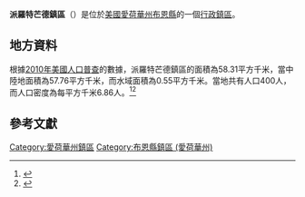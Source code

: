 {{noteTA
|G1=USState
|G2=地名
|G3=Unit
}}
{{Infobox settlement
|official_name            = 派羅特芒德鎮區
|native_name = Pilot Mound Township
|settlement_type          = [[行政鎮區|行政鎮區]]
|image_skyline            = 
|imagesize                = 
|image_map                = Map highlighting Pilot Mound Township, Boone County, Iowa.svg
|mapsize                  = 250px
|pushpin_map  =USA Iowa
|pushpin_label = 派羅特芒德鎮區
|pushpin_label_position   = top
|pushpin_map_caption      = 派羅特芒德鎮區在愛荷華州的位置
|subdivision_type         = [[世界政區索引|國家]]
|subdivision_type1        = [[美国州份|州份]]
|subdivision_type2        = [[愛荷華州行政区划|縣]]
|subdivision_name         = [[美国|美国]]
|subdivision_name1        = [[愛荷華州|愛荷華州]]
|subdivision_name2        = [[布恩縣_(愛荷華州)|布恩縣]]
|elevation_ft             = 1115
|elevation_m              = 340
|timezone                 = [[北美中部時區|北美中部時區]]
|area_total_km2           = 58.31
|area_land_km2            = 57.76
|area_water_km2           = 0.55
|area_total_sq_mi         = 
|area_land_sq_mi          = 
|area_water_sq_mi         = 
|population_as_of         = [[2010年美國人口普查|2010]]
|population_footnotes     = 
|population_total         = 400
|population_density_km2   = auto
|population_density_sq_mi = auto
|utc_offset               = -6
|coordinates              = {{coord|42|09|54|N|94|00|36|W|type:city_region:US-AL_source:GNS-enwiki|display=inline,title}}
| coor_pinpoint           = 
| coordinates_footnotes   = 
|timezone_DST             = CDT
|utc_offset_DST           = -5
|postal_code_type         = [[美國郵區編號|郵區編號]]
|postal_code              = 
|area_code                = {{link-en|电话区号515|Area code 515|515}}
|blank_name = [[地名信息系统|GNIS ID]]
|blank_info = 468505
}}
'''派羅特芒德鎮區'''（{{lang-en|Pilot Mound Township}}）是位於[[美國|美國]][[愛荷華州|愛荷華州]][[布恩縣_(愛荷華州)|布恩縣]]的一個[[行政鎮區|行政鎮區]]。

== 地方資料 ==
根據[[2010年美國人口普查|2010年美國人口普查]]的數據，派羅特芒德鎮區的面積為58.31平方千米，當中陸地面積為57.76平方千米，而水域面積為0.55平方千米。當地共有人口400人，而人口密度為每平方千米6.86人。<ref name="GR8">{{cite web|url=http://factfinder2.census.gov|publisher=[[美国人口调查局|美国人口调查局]]|accessdate=2011-05-14|title=American FactFinder|archive-date=2013-09-11|archive-url=https://web.archive.org/web/20130911234518/http://factfinder2.census.gov/|dead-url=no}}</ref><ref>{{cite web|url=https://www.citypopulation.de/en/usa/iowa/admin/|title=USA: Iowa (Counties and Townships) - City Population}}</ref>

== 參考文獻 ==
{{reflist}}

{{布恩縣 (愛荷華州)}}

{{DEFAULTSORT:Pilot Mound Township}}
[[Category:愛荷華州鎮區|Category:愛荷華州鎮區]]
[[Category:布恩縣鎮區_(愛荷華州)|Category:布恩縣鎮區 (愛荷華州)]]

{{Iowa-geo-stub}}